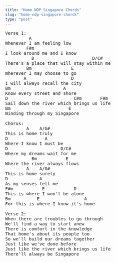 ```yaml
---
title: "Home NDP Singapore Chords"
slug: "home-ndp-singapore-chords"
type: "post"
---
```


<pre>
Verse 1:
         A   
Whenever I am feeling low
        F#m
I look around me and I know
          D                      D/C#
There's a place that will stay within me
        Bm               E
Wherever I may choose to go
       A                 D
I will always recall the city
Bm                    A
Know every street and shore
D                         C#m       F#m
Sail down the river which brings us life
Bm                      E
Winding through my Singapore

Chorus:
        A    A/G#
This is home truly
D              A
Where I know I must be
D                    D/C#
Where my dreams wait for me
          Bm           E
Where the river always flows
        A    A/G#
This is home surely
D            A
As my senses tell me
F#m           E           D
This is where I won't be alone
Bm          E                 A
For this is where I know it's home

Verse 2:
When there are troubles to go through
We'll find a way to start anew
There is comfort in the knowledge
That home's about its people too
So we'll build our dreams together
Just like we've done before
Just like the river which brings us life
There'll always be Singapore
</pre>